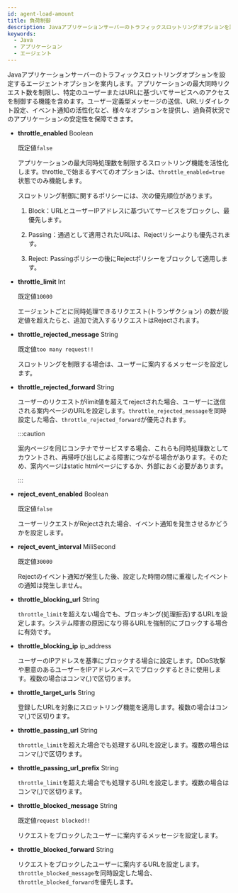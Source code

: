 ```yaml
---
id: agent-load-amount
title: 負荷制御
description: Javaアプリケーションサーバーのトラフィックスロットリングオプションを設定するエージェントオプションを案内します。アプリケーションの最大同時リクエスト数を制限し、特定のユーザーまたはURLに基づいてサービスへのアクセスを制御する機能を含めます。ユーザー定義型メッセージの送信、URLリダイレクト設定、イベント通知の活性化など、様々なオプションを提供し、過負荷状況でのアプリケーションの安定性を保障できます。
keywords:
  - Java
  - アプリケーション
  - エージェント
---
```


Javaアプリケーションサーバーのトラフィックスロットリングオプションを設定するエージェントオプションを案内します。アプリケーションの最大同時リクエスト数を制限し、特定のユーザーまたはURLに基づいてサービスへのアクセスを制御する機能を含めます。ユーザー定義型メッセージの送信、URLリダイレクト設定、イベント通知の活性化など、様々なオプションを提供し、過負荷状況でのアプリケーションの安定性を保障できます。

- **throttle_enabled** <span class='type'>Boolean</span>

  既定値`false`

  アプリケーションの最大同時処理数を制限するスロットリング機能を活性化します。throttle_で始まるすべてのオプションは、`throttle_enabled=true`状態でのみ機能します。

  スロットリング制御に関するポリシーには、次の優先順位があります。

  1. Block：URLとユーザーIPアドレスに基づいてサービスをブロックし、最優先します。

  2. Passing：通過として適用されたURLは、Rejectリシーよりも優先されます。

  3. Reject: Passingポリシーの後にRejectポリシーをブロックして適用します。

- **throttle_limit** <span class='type'>Int</span>

  既定値`10000`

  エージェントごとに同時処理できるリクエスト(トランザクション) の数が設定値を超えたらと、追加で流入するリクエストはRejectされます。

- **throttle_rejected_message** <span class='type'>String</span>

  既定値`too many request!!`

  スロットリングを制限する場合は、ユーザーに案内するメッセージを設定します。

- **throttle_rejected_forward** <span class='type'>String</span>

  ユーザーのリクエストがlimit値を超えてrejectされた場合、ユーザーに送信される案内ページのURLを設定します。`throttle_rejected_message`を同時設定した場合、`throttle_rejected_forward`が優先されます。

  :::caution

  案内ページを同じコンテナでサービスする場合、これらも同時処理数としてカウントされ、再帰呼び出しによる障害につながる場合があります。そのため、案内ページはstatic htmlページにするか、外部におく必要があります。

  :::

- **reject_event_enabled** <span class='type'>Boolean</span>

  既定値`false`

  ユーザーリクエストがRejectされた場合、イベント通知を発生させるかどうかを設定します。

- **reject_event_interval** <span class='type'>MiliSecond</span>

  既定値`30000`

  Rejectのイベント通知が発生した後、設定した時間の間に重複したイベントの通知は発生しません。

- **throttle_blocking_url** <span class='type'>String</span>

  `throttle_limit`を超えない場合でも、ブロッキング(処理拒否)するURLを設定します。システム障害の原因になり得るURLを強制的にブロックする場合に有効です。

- **throttle_blocking_ip** <span class='type'>ip_address</span>

  ユーザーのIPアドレスを基準にブロックする場合に設定します。DDoS攻撃や悪意のあるユーザーをIPアドレスベースでブロックするときに使用します。複数の場合はコンマ(,)で区切ります。

- **throttle_target_urls** <span class='type'>String</span>

  登録したURLを対象にスロットリング機能を適用します。複数の場合はコンマ(,)で区切ります。

- **throttle_passing_url** <span class='type'>String</span>

  `throttle_limit`を超えた場合でも処理するURLを設定します。複数の場合はコンマ(,)で区切ります。

- **throttle_passing_url_prefix** <span class='type'>String</span>

  `throttle_limit`を超えた場合でも処理するURLを設定します。複数の場合はコンマ(,)で区切ります。

- **throttle_blocked_message** <span class='type'>String</span>

  既定値`request blocked!!`

  リクエストをブロックしたユーザーに案内するメッセージを設定します。

- **throttle_blocked_forward** <span class='type'>String</span>

  リクエストをブロックしたユーザーに案内するURLを設定します。`throttle_blocked_message`を同時設定した場合、`throttle_blocked_forward`を優先します。
